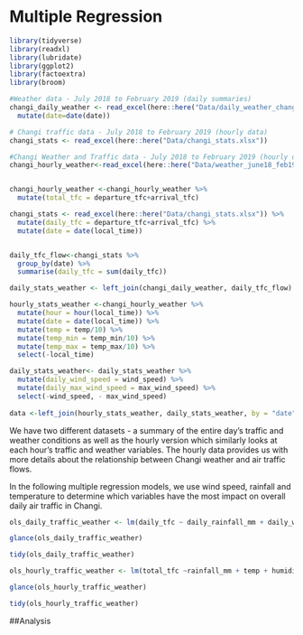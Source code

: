 # Multiple Regression



```r
library(tidyverse)
library(readxl)
library(lubridate)
library(ggplot2)
library(factoextra)
library(broom)
```


```r
#Weather data - July 2018 to February 2019 (daily summaries)
changi_daily_weather <- read_excel(here::here("Data/daily_weather_changi.xlsx")) %>% 
  mutate(date=date(date))

# Changi traffic data - July 2018 to February 2019 (hourly data)
changi_stats <- read_excel(here::here("Data/changi_stats.xlsx"))

#Changi Weather and Traffic data - July 2018 to February 2019 (hourly data)
changi_hourly_weather<-read_excel(here::here("Data/weather_june18_feb19.xlsx")) 


changi_hourly_weather <-changi_hourly_weather %>% 
  mutate(total_tfc = departure_tfc+arrival_tfc)

```



```r
changi_stats <- read_excel(here::here("Data/changi_stats.xlsx")) %>% 
  mutate(daily_tfc = departure_tfc+arrival_tfc) %>% 
  mutate(date = date(local_time))


daily_tfc_flow<-changi_stats %>% 
  group_by(date) %>% 
  summarise(daily_tfc = sum(daily_tfc))

daily_stats_weather <- left_join(changi_daily_weather, daily_tfc_flow)
```


```r

hourly_stats_weather <-changi_hourly_weather %>% 
  mutate(hour = hour(local_time)) %>% 
  mutate(date = date(local_time)) %>% 
  mutate(temp = temp/10) %>% 
  mutate(temp_min = temp_min/10) %>% 
  mutate(temp_max = temp_max/10) %>% 
  select(-local_time)

```


```r
daily_stats_weather<- daily_stats_weather %>%
  mutate(daily_wind_speed = wind_speed) %>% 
  mutate(daily_max_wind_speed = max_wind_speed) %>%
  select(-wind_speed, - max_wind_speed)
  
data <-left_join(hourly_stats_weather, daily_stats_weather, by = "date")
```


We have two different datasets - a summary of the entire day's traffic and weather conditions as well as the hourly version which similarly looks at each hour's traffic and weather variables. The hourly data provides us with more details about the relationship between Changi weather and air traffic flows. 

In the following multiple regression models, we use wind speed, rainfall and temperature to determine which variables have the most impact on overall daily air traffic in Changi. 
```r
ols_daily_traffic_weather <- lm(daily_tfc ~ daily_rainfall_mm + daily_wind_speed + temp_mean_daily + `30min_rainfall_mm`  + `60min_rainfall_mm` + `120min_rainfall_mm`, daily_stats_weather)

glance(ols_daily_traffic_weather)

tidy(ols_daily_traffic_weather)
```



```r
ols_hourly_traffic_weather <- lm(total_tfc ~rainfall_mm + temp + humidity + wind_speed +pressure, hourly_stats_weather)

glance(ols_hourly_traffic_weather)

tidy(ols_hourly_traffic_weather)
```

##Analysis

